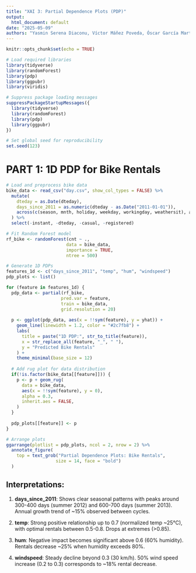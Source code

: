 ```yaml
---
title: "XAI 3: Partial Dependence Plots (PDP)"
output:
  html_document: default
date: "2025-05-09"
authors: "Yasmin Serena Diaconu, Víctor Máñez Poveda, Óscar García Martínez"
---
```


```r
knitr::opts_chunk$set(echo = TRUE)
```

```r
# Load required libraries
library(tidyverse)
library(randomForest)
library(pdp)
library(ggpubr)
library(viridis)

# Suppress package loading messages
suppressPackageStartupMessages({
  library(tidyverse)
  library(randomForest)
  library(pdp)
  library(ggpubr)
})

# Set global seed for reproducibility
set.seed(123)
```

# PART 1: 1D PDP for Bike Rentals

```r
# Load and preprocess bike data
bike_data <- read_csv("day.csv", show_col_types = FALSE) %>%
  mutate(
    dteday = as.Date(dteday),
    days_since_2011 = as.numeric(dteday - as.Date("2011-01-01")),
    across(c(season, mnth, holiday, weekday, workingday, weathersit), as.factor)
  ) %>%
  select(-instant, -dteday, -casual, -registered)
```


```r
# Fit Random Forest model
rf_bike <- randomForest(cnt ~ ., 
                       data = bike_data, 
                       importance = TRUE,
                       ntree = 500)

# Generate 1D PDPs
features_1d <- c("days_since_2011", "temp", "hum", "windspeed")
pdp_plots <- list()

for (feature in features_1d) {
  pdp_data <- partial(rf_bike, 
                     pred.var = feature, 
                     train = bike_data,
                     grid.resolution = 20)
  
  p <- ggplot(pdp_data, aes(x = !!sym(feature), y = yhat)) +
    geom_line(linewidth = 1.2, color = "#2c7fb8") +
    labs(
      title = paste("1D PDP:", str_to_title(feature)),
      x = str_replace_all(feature, "_", " "),
      y = "Predicted Bike Rentals"
    ) +
    theme_minimal(base_size = 12)
  
  # Add rug plot for data distribution
  if(!is.factor(bike_data[[feature]])) {
    p <- p + geom_rug(
      data = bike_data, 
      aes(x = !!sym(feature), y = 0),
      alpha = 0.3,
      inherit.aes = FALSE,
    )
  }
  
  pdp_plots[[feature]] <- p
}
```


```r
# Arrange plots
ggarrange(plotlist = pdp_plots, ncol = 2, nrow = 2) %>%
  annotate_figure(
    top = text_grob("Partial Dependence Plots: Bike Rentals", 
                   size = 14, face = "bold")
  )
```

## Interpretations:

1. **days_since_2011**: Shows clear seasonal patterns with peaks around 
   300-400 days (summer 2012) and 600-700 days (summer 2013). Annual
   growth trend of ~15% observed between cycles.

2. **temp**: Strong positive relationship up to 0.7 (normalized temp ~25°C),
   with optimal rentals between 0.5-0.8. Drops at extremes (>0.85).

3. **hum**: Negative impact becomes significant above 0.6 (60% humidity).
   Rentals decrease ~25% when humidity exceeds 80%.

4. **windspeed**: Steady decline beyond 0.3 (30 km/h). 50% wind speed increase
   (0.2 to 0.3) corresponds to ~18% rental decrease.



